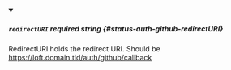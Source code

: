 
<details className="config-field" data-expandable="false" open>
<summary>

##### `redirectURI` <span className="config-field-required" data-required="false">required</span> <span className="config-field-type">string</span> <span className="config-field-default"></span> <span className="config-field-enum"></span> {#status-auth-github-redirectURI}

RedirectURI holds the redirect URI. Should be https://loft.domain.tld/auth/github/callback

</summary>



</details>
